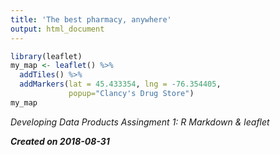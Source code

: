 ```yaml
---
title: 'The best pharmacy, anywhere'
output: html_document
---
```



```r
library(leaflet)
my_map <- leaflet() %>% 
  addTiles() %>%
  addMarkers(lat = 45.433354, lng = -76.354405,
             popup="Clancy's Drug Store")
my_map
```

<em>
Developing Data Products
Assingment 1: R Markdown & leaflet
</em>
<div>
<b><em>Created on 2018-08-31</em></b>
